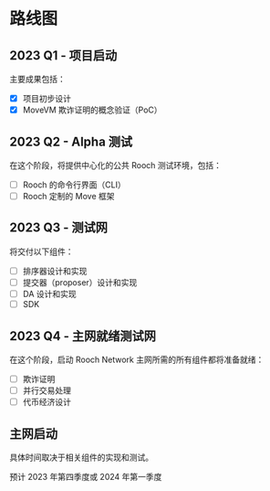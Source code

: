 # 路线图

## 2023 Q1 - 项目启动

主要成果包括：

- [x] 项目初步设计
- [x] MoveVM 欺诈证明的概念验证（PoC）

## 2023 Q2 - Alpha 测试

在这个阶段，将提供中心化的公共 Rooch 测试环境，包括：

- [ ] Rooch 的命令行界面（CLI）
- [ ] Rooch 定制的 Move 框架

## 2023 Q3 - 测试网

将交付以下组件：

- [ ] 排序器设计和实现
- [ ] 提交器（proposer）设计和实现
- [ ] DA 设计和实现
- [ ] SDK

## 2023 Q4 - 主网就绪测试网

在这个阶段，启动 Rooch Network 主网所需的所有组件都将准备就绪：

- [ ] 欺诈证明
- [ ] 并行交易处理
- [ ] 代币经济设计

## 主网启动

具体时间取决于相关组件的实现和测试。

预计 2023 年第四季度或 2024 年第一季度
